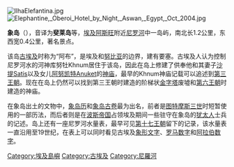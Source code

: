 [[File:IlhaElefantina.jpg|right]]
[[File:Elephantine,_Oberoi_Hotel_by_Night,_Aswan,_Egypt,_Oct_2004.jpg|right]]

'''象岛'''（{{lang-ar|'''جزيرة الفنتين'''}}），音译为'''斐莱岛'''等，[[埃及|埃及]][[阿斯旺|阿斯旺]]附近[[尼罗河|尼罗河]]中一岛屿，南北长1.2公里，东西宽0.4公里，著名景点。

该岛[[古埃及|古埃及]]时称为“阿布”，是埃及和[[努比亚|努比亚]]的边界，建有要塞。古埃及人认为控制尼罗河水的河神库努牡Khnum居住于该岛，因此在岛上修建了供奉他和其妻子[[沙提|沙提]]Satis以及女儿[[阿努凯特|阿努凯特]]Anuket的[[神庙|神庙]]，最早的Khnum神庙记载可以追述到[[第三王朝|第三王朝]]。现在在岛上仍然可以找到第三王朝时建造的阶梯状[[金字塔|金字塔]]废墟和[[第六王朝|第六王朝]]时建造的神庙。

在象岛出土的文物中，[[象岛历|象岛历]]和[[象岛古卷|象岛古卷]]最为出名，前者是[[图特摩斯三世|图特摩斯三世]]时短暂使用的一部历法，而后者则是在[[波斯帝国|波斯帝国]]占领埃及期间一些驻守在象岛的[[犹太人|犹太人]]士兵的记述。岛上还有一座尼罗河水量表，最早可见[[第十七王朝|第十七王朝]]留下的记录，该水量表一直沿用至19世纪，在表上可以同时看见古埃及[[象形文字|象形文字]]、[[罗马数字|罗马数字]]和[[阿拉伯数字|阿拉伯数字]]。

{{DEFAULTSORT:Elephantine}}
[[Category:埃及島嶼|Category:埃及島嶼]]
[[Category:古埃及|Category:古埃及]]
[[Category:尼羅河|Category:尼羅河]]